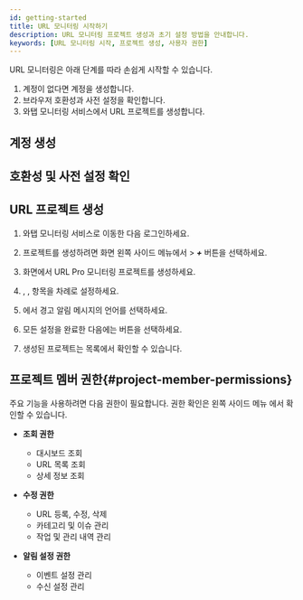 ```yaml
---
id: getting-started
title: URL 모니터링 시작하기
description: URL 모니터링 프로젝트 생성과 초기 설정 방법을 안내합니다.
keywords: [URL 모니터링 시작, 프로젝트 생성, 사용자 권한]
---
```




URL 모니터링은 아래 단계를 따라 손쉽게 시작할 수 있습니다.

1. 계정이 없다면 계정을 생성합니다.  
2. 브라우저 호환성과 사전 설정을 확인합니다.  
3. 와탭 모니터링 서비스에서 URL 프로젝트를 생성합니다.

## 계정 생성

## 호환성 및 사전 설정 확인 

## URL 프로젝트 생성

1. 와탭 모니터링 서비스로 이동한 다음 로그인하세요.

1. 프로젝트를 생성하려면 화면 왼쪽 사이드 메뉴에서 <Cmdname sid="BTN07332" className="uitext" /> &gt; ***+*** <Cmdname sid='BTN06696' className='uitext'/> 버튼을 선택하세요.

1. <Cmdname sid="TTL07073" className="uitext" /> 화면에서 URL Pro 모니터링 프로젝트를 생성하세요.

1. <Cmdname sid="project_name" className="uitext" />, <Cmdname sid="data_server_region" className="uitext" />, <Cmdname sid="project_time_zone" className="uitext" /> 항목을 차례로 설정하세요.

1. <Cmdname sid="TTL07727" className="uitext" />에서 경고 알림 메시지의 언어를 선택하세요.

1. 모든 설정을 완료한 다음에는 <Cmdname sid="creating_a_project" className="uitext" /> 버튼을 선택하세요.

1. 생성된 프로젝트는 목록에서 확인할 수 있습니다.

## 프로젝트 멤버 권한{#project-member-permissions}

주요 기능을 사용하려면 다음 권한이 필요합니다. 권한 확인은 왼쪽 사이드 메뉴 <Cmdname sid="project_member" className="uitext" />에서 확인할 수 있습니다. 

- **조회 권한**  
  - 대시보드 조회  
  - URL 목록 조회  
  - 상세 정보 조회

- **수정 권한**  
  - URL 등록, 수정, 삭제  
  - 카테고리 및 이슈 관리  
  - 작업 및 관리 내역 관리

- **알림 설정 권한**  
  - 이벤트 설정 관리  
  - 수신 설정 관리

